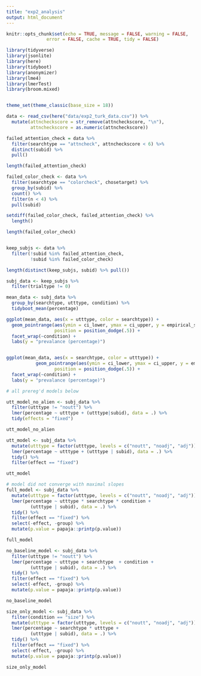 ```yaml
---
title: "exp2_analysis"
output: html_document
---
```


```r
knitr::opts_chunk$set(echo = TRUE, message = FALSE, warning = FALSE, 
               error = FALSE, cache = TRUE, tidy = FALSE)

library(tidyverse)
library(jsonlite)
library(here)
library(tidyboot)
library(anonymizer)
library(lme4)
library(lmerTest)
library(broom.mixed)


theme_set(theme_classic(base_size = 18))
```

```r
data <- read_csv(here("data/exp2_turk_data.csv")) %>%
  mutate(attncheckscore = str_remove(attncheckscore, "\n"),
         attncheckscore = as.numeric(attncheckscore))

failed_attention_check = data %>%
  filter(searchtype == "attncheck", attncheckscore < 6) %>%
  distinct(subid) %>%
  pull()

length(failed_attention_check)

failed_color_check <- data %>%
  filter(searchtype == "colorcheck", chosetarget) %>%
  group_by(subid) %>%
  count() %>%
  filter(n < 4) %>%
  pull(subid)

setdiff(failed_color_check, failed_attention_check) %>%
  length()

length(failed_color_check)


keep_subjs <- data %>%
  filter(!subid %in% failed_attention_check, 
         !subid %in% failed_color_check)

length(distinct(keep_subjs, subid) %>% pull())

subj_data <- keep_subjs %>%
  filter(trialtype != 0)

mean_data <- subj_data %>%
  group_by(searchtype, utttype, condition) %>%
  tidyboot_mean(percentage)
```

```r
ggplot(mean_data, aes(x = utttype, color = searchtype)) +
  geom_pointrange(aes(ymin = ci_lower, ymax = ci_upper, y = empirical_stat),
                  position = position_dodge(.5)) + 
  facet_wrap(~condition) + 
  labs(y = "prevalance (percentage)")


ggplot(mean_data, aes(x = searchtype, color = utttype)) + 
           geom_pointrange(aes(ymin = ci_lower, ymax = ci_upper, y = empirical_stat),
                  position = position_dodge(.5)) + 
  facet_wrap(~condition) + 
  labs(y = "prevalance (percentage)")

```

```r
# all prereg'd models below

utt_model_no_alien <- subj_data %>%
  filter(utttype != "noutt") %>%
  lmer(percentage ~ utttype + (utttype|subid), data = .) %>%
  tidy(effects = "fixed")

utt_model_no_alien

utt_model <- subj_data %>%
  mutate(utttype = factor(utttype, levels = c("noutt", "noadj", "adj"))) %>%
  lmer(percentage ~ utttype + (utttype | subid), data = .) %>%
  tidy() %>%
  filter(effect == "fixed")

utt_model

# model did not converge with maximal slopes
full_model <- subj_data %>%
  mutate(utttype = factor(utttype, levels = c("noutt", "noadj", "adj"))) %>%
  lmer(percentage ~ utttype * searchtype * condition + 
         (utttype | subid), data = .) %>%
  tidy() %>%
  filter(effect == "fixed") %>%
  select(-effect, -group) %>%
  mutate(p.value = papaja::printp(p.value))

full_model
```

```r
no_baseline_model <- subj_data %>%
  filter(utttype != "noutt") %>%
  lmer(percentage ~ utttype + searchtype  + condition + 
         (utttype | subid), data = .) %>%
  tidy() %>%
  filter(effect == "fixed") %>%
  select(-effect, -group) %>%
  mutate(p.value = papaja::printp(p.value))

no_baseline_model
```

```r
size_only_model <- subj_data %>%
  filter(condition == "size") %>%
  mutate(utttype = factor(utttype, levels = c("noutt", "noadj", "adj"))) %>%
  lmer(percentage ~ searchtype * utttype +  
         (utttype | subid), data = .) %>%
  tidy() %>%
  filter(effect == "fixed") %>%
  select(-effect, -group) %>%
  mutate(p.value = papaja::printp(p.value))

size_only_model
```